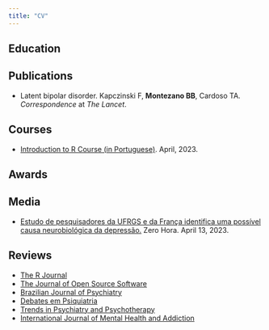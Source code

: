 ```yaml
---
title: "CV"
---
```


## Education

## Publications

* Latent bipolar disorder. Kapczinski F, **Montezano BB**, Cardoso TA. *Correspondence* at *The Lancet*.

## Courses

* [Introduction to R Course (in Portuguese)](https://brunomontezano.github.io/r-workshop/). April, 2023.

## Awards

## Media

* [Estudo de pesquisadores da UFRGS e da França identifica uma possível causa neurobiológica da depressão.](https://gauchazh.clicrbs.com.br/saude/vida/noticia/2023/04/estudo-de-pesquisadores-da-ufrgs-e-da-franca-identifica-uma-possivel-causa-neurobiologica-da-depressao-clgf3u4kn000h015xcdaveosq.html) Zero Hora. April 13, 2023.

## Reviews

* [The R Journal](https://journal.r-project.org/)
* [The Journal of Open Source Software](https://joss.theoj.org/)
* [Brazilian Journal of Psychiatry](https://www.bjp.org.br/)
* [Debates em Psiquiatria](https://revistardp.org.br/)
* [Trends in Psychiatry and Psychotherapy](https://www.scielo.br/j/trends/)
* [International Journal of Mental Health and Addiction](https://www.springer.com/journal/11469)